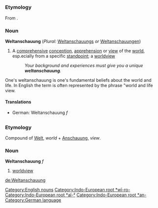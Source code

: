 =={{en}}==
[[Category:English nouns]]
===Etymology===
From {{de}}.
[[Category:Indo-European root *wī-ro-]][[Category:Indo-European root *al-²]][[Category:Indo-European root *an-]]
===Noun===
'''Weltanschauung''' (''Plural:'' [[Weltanschauungs]] ''or'' [[Weltanschauungen]])

#A [[comprehensive]] [[conception]], [[apprehension]] or [[view]] of the [[world]], esp.ecially from a specific [[standpoint]]; a [[worldview]]
#: ''Your background and experiences must give you a unique '''weltanschauung'''.''

One's weltanschauung is one's fundamental beliefs about the world and life. In English the term is often represented by the phrase "world and life view.

====Translations====
*German: Weltanschauung ''f''

=={{de}}==
[[Category:German language]]
===Etymology===
Compound of [[Welt]], ''world'' + [[Anschauung]], ''view''.
===Noun===
'''Weltanschauung''' ''f''
# [[worldview]]

[[de:Weltanschauung]]